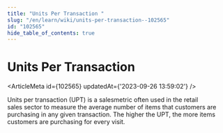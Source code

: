 ```yaml
---
title: "Units Per Transaction "
slug: "/en/learn/wiki/units-per-transaction--102565"
id: "102565"
hide_table_of_contents: true
---
```



# Units Per Transaction 

<ArticleMeta id={102565} updatedAt={'2023-09-26 13:59:02'} />
<div className='border-solid border-b border-t-0 my-4 border-[var(--ifm-color-gray-300)]' />

Units per transaction (UPT) is a salesmetric often used in the retail sales sector to measure the average number of items that customers are purchasing in any given transaction. The higher the UPT, the more items customers are purchasing for every visit.
